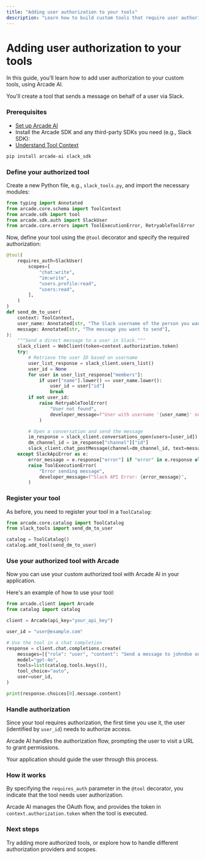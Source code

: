 ```yaml
---
title: "Adding user authorization to your tools"
description: "Learn how to build custom tools that require user authorization using Arcade AI"
---
```



# Adding user authorization to your tools

In this guide, you'll learn how to add user authorization to your custom tools, using Arcade AI.

You'll create a tool that sends a message on behalf of a user via Slack.

<Steps>

### Prerequisites

- [Set up Arcade AI](/guides/quickstart)
- Install the Arcade SDK and any third-party SDKs you need (e.g., Slack SDK):
- [Understand Tool Context](/home/build-tools/tool-context)

```bash
pip install arcade-ai slack_sdk
```

### Define your authorized tool

Create a new Python file, e.g., `slack_tools.py`, and import the necessary modules:

```python
from typing import Annotated
from arcade.core.schema import ToolContext
from arcade.sdk import tool
from arcade.sdk.auth import SlackUser
from arcade.core.errors import ToolExecutionError, RetryableToolError
```

Now, define your tool using the `@tool` decorator and specify the required authorization:

```python
@tool(
    requires_auth=SlackUser(
        scopes=[
            "chat:write",
            "im:write",
            "users.profile:read",
            "users:read",
        ],
    )
)
def send_dm_to_user(
    context: ToolContext,
    user_name: Annotated[str, "The Slack username of the person you want to message"],
    message: Annotated[str, "The message you want to send"],
):
    """Send a direct message to a user in Slack."""
    slack_client = WebClient(token=context.authorization.token)
    try:
        # Retrieve the user ID based on username
        user_list_response = slack_client.users_list()
        user_id = None
        for user in user_list_response["members"]:
            if user["name"].lower() == user_name.lower():
                user_id = user["id"]
                break
        if not user_id:
            raise RetryableToolError(
                "User not found",
                developer_message=f"User with username '{user_name}' not found."
            )

        # Open a conversation and send the message
        im_response = slack_client.conversations_open(users=[user_id])
        dm_channel_id = im_response["channel"]["id"]
        slack_client.chat_postMessage(channel=dm_channel_id, text=message)
    except SlackApiError as e:
        error_message = e.response["error"] if "error" in e.response else str(e)
        raise ToolExecutionError(
            "Error sending message",
            developer_message=f"Slack API Error: {error_message}",
        )
```

### Register your tool

As before, you need to register your tool in a `ToolCatalog`:

```python
from arcade.core.catalog import ToolCatalog
from slack_tools import send_dm_to_user

catalog = ToolCatalog()
catalog.add_tool(send_dm_to_user)
```

### Use your authorized tool with Arcade

Now you can use your custom authorized tool with Arcade AI in your application.

Here's an example of how to use your tool:

```python
from arcade.client import Arcade
from catalog import catalog

client = Arcade(api_key="your_api_key")

user_id = "user@example.com"

# Use the tool in a chat completion
response = client.chat.completions.create(
    messages=[{"role": "user", "content": "Send a message to johndoe on Slack saying 'Hello!'"}],
    model="gpt-4o",
    tools=list(catalog.tools.keys()),
    tool_choice="auto",
    user=user_id,
)

print(response.choices[0].message.content)
```

### Handle authorization

Since your tool requires authorization, the first time you use it, the user (identified by `user_id`) needs to authorize access.

Arcade AI handles the authorization flow, prompting the user to visit a URL to grant permissions.

Your application should guide the user through this process.

</Steps>

### How it works

By specifying the `requires_auth` parameter in the `@tool` decorator, you indicate that the tool needs user authorization.

Arcade AI manages the OAuth flow, and provides the token in `context.authorization.token` when the tool is executed.

### Next steps

Try adding more authorized tools, or explore how to handle different authorization providers and scopes.
